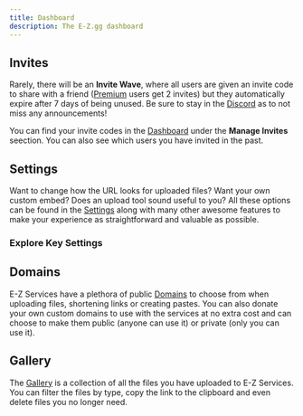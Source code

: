 ```yaml
---
title: Dashboard
description: The E-Z.gg dashboard
---
```


## Invites

Rarely, there will be an **Invite Wave**, where all users are given an invite code to share with a friend ([Premium](/docs/account/premium) users get 2 invites) but they automatically expire after 7 days of being unused.
Be sure to stay in the [Discord](https://discord.gg/ez) as to not miss any announcements!

You can find your invite codes in the [Dashboard](https://e-z.gg/dash) under the **Manage Invites** seection. You can also see which users you have invited in the past.

## Settings

Want to change how the URL looks for uploaded files?
Want your own custom embed?
Does an upload tool sound useful to you?
All these options can be found in the [Settings](https://e-z.gg/dash/settings) along with many other awesome features to make your experience as straightforward and valuable as possible.

### Explore Key Settings

<Cards>
  <Card title="Learn more about Embeds" href="/docs/settings/embeds" />
  <Card title="Learn more about URL Settings" href="/docs/settings/url-settings" />
  <Card title="Learn more about Image Borders" href="/docs/settings/image-borders" />
  <Card title="Learn more about Upload Tools" href="/docs/settings/upload-tools" />
</Cards>

## Domains

E-Z Services have a plethora of public [Domains](https://e-z.gg/dash/domains) to choose from when uploading files, shortening links or creating pastes.
You can also donate your own custom domains to use with the services at no extra cost and can choose to make them public (anyone can use it) or private (only you can use it).

## Gallery

The [Gallery](https://e-z.gg/dash/gallery) is a collection of all the files you have uploaded to E-Z Services.
You can filter the files by type, copy the link to the clipboard and even delete files you no longer need.
